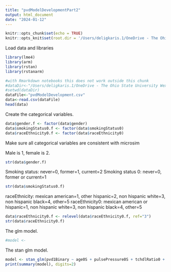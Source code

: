 ```yaml
---
title: "pvdModelDevelopmentPart2"
output: html_document
date: "2024-01-12"
---
```


```r
knitr::opts_chunk$set(echo = TRUE)
knitr::opts_knit$set(root.dir = '/Users/deligkaris.1/OneDrive - The Ohio State University Wexner Medical Center/MICROSIM/NOTEBOOKS/DATA')
```

Load data and libraries

```r
library(lme4)
library(arm)
library(rstan)
library(rstanarm)

#with Rmarkdown notebooks this does not work outside this chunk
#dataDir<-"/Users/deligkaris.1/OneDrive - The Ohio State University Wexner Medical Center/MICROSIM/NOTEBOOKS/DATA"
#setwd(dataDir)
dataFile<-"pvdModelDevelopment.csv"
data<-read.csv(dataFile)
head(data)
```

Create the categorical variables.

```r
data$gender.f <- factor(data$gender)
data$smokingStatus0.f <- factor(data$smokingStatus0)
data$raceEthnicity0.f <- factor(data$raceEthnicity0)
```

Make sure all categorical variables are consistent with microsim

Male is 1, female is 2.

```r
str(data$gender.f)
```

Smoking status: never=0, former=1, current=2
Smoking status 0: never=0, former or current=1

```r
str(data$smokingStatus0.f)
```

raceEthnicity: mexican american=1, other hispanic=2, non hispanic white=3, non hispanic black=4, other=5
raceEthnicity0: mexican american or hispanic=1, non hispanic white=3, non hispanic black=4, other=5

```r
data$raceEthnicity0.f <- relevel(data$raceEthnicity0.f, ref="3")
str(data$raceEthnicity0.f)
```

The glm model.

```r
#model <- 
```

The stan glm model.

```r
model <- stan_glm(pvd1Binary ~ age0S + pulsePressure0S + tchdlRatio0 + gender.f + smokingStatus0.f + raceEthnicity0.f, refresh=0, data=data, family=binomial(link=logit))
print(summary(model), digits=2)
```

